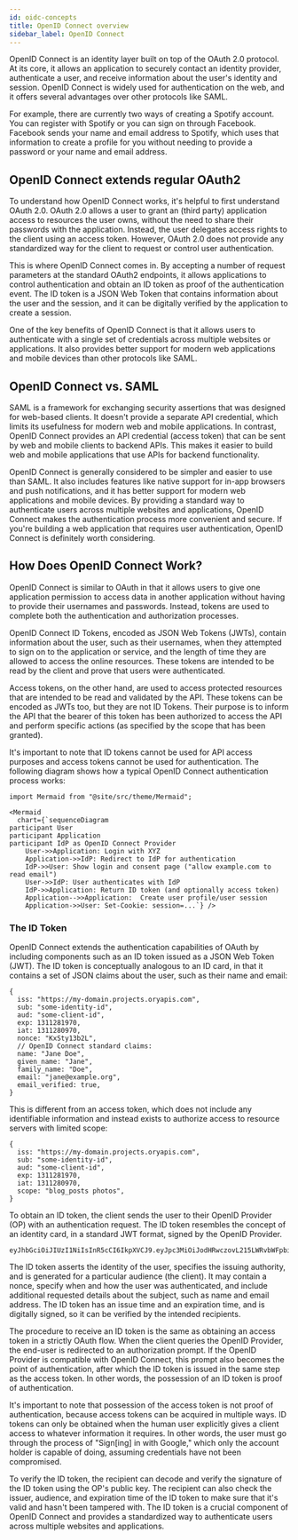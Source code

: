 ```yaml
---
id: oidc-concepts
title: OpenID Connect overview
sidebar_label: OpenID Connect
---
```


OpenID Connect is an identity layer built on top of the OAuth 2.0 protocol. At its core, it allows an application to securely
contact an identity provider, authenticate a user, and receive information about the user's identity and session. OpenID Connect
is widely used for authentication on the web, and it offers several advantages over other protocols like SAML.

For example, there are currently two ways of creating a Spotify account. You can register with Spotify or you can sign on through
Facebook. Facebook sends your name and email address to Spotify, which uses that information to create a profile for you without
needing to provide a password or your name and email address.

## OpenID Connect extends regular OAuth2

To understand how OpenID Connect works, it's helpful to first understand OAuth 2.0. OAuth 2.0 allows a user to grant an (third
party) application access to resources the user owns, without the need to share their passwords with the application. Instead, the
user delegates access rights to the client using an access token. However, OAuth 2.0 does not provide any standardized way for the
client to request or control user authentication.

This is where OpenID Connect comes in. By accepting a number of request parameters at the standard OAuth2 endpoints, it allows
applications to control authentication and obtain an ID token as proof of the authentication event. The ID token is a JSON Web
Token that contains information about the user and the session, and it can be digitally verified by the application to create a
session.

One of the key benefits of OpenID Connect is that it allows users to authenticate with a single set of credentials across multiple
websites or applications. It also provides better support for modern web applications and mobile devices than other protocols like
SAML.

## OpenID Connect vs. SAML

SAML is a framework for exchanging security assertions that was designed for web-based clients. It doesn't provide a separate API
credential, which limits its usefulness for modern web and mobile applications. In contrast, OpenID Connect provides an API
credential (access token) that can be sent by web and mobile clients to backend APIs. This makes it easier to build web and mobile
applications that use APIs for backend functionality.

OpenID Connect is generally considered to be simpler and easier to use than SAML. It also includes features like native support
for in-app browsers and push notifications, and it has better support for modern web applications and mobile devices. By providing
a standard way to authenticate users across multiple websites and applications, OpenID Connect makes the authentication process
more convenient and secure. If you're building a web application that requires user authentication, OpenID Connect is definitely
worth considering.

## How Does OpenID Connect Work?

OpenID Connect is similar to OAuth in that it allows users to give one application permission to access data in another
application without having to provide their usernames and passwords. Instead, tokens are used to complete both the authentication
and authorization processes.

OpenID Connect ID Tokens, encoded as JSON Web Tokens (JWTs), contain information about the user, such as their usernames, when
they attempted to sign on to the application or service, and the length of time they are allowed to access the online resources.
These tokens are intended to be read by the client and prove that users were authenticated.

Access tokens, on the other hand, are used to access protected resources that are intended to be read and validated by the API.
These tokens can be encoded as JWTs too, but they are not ID Tokens. Their purpose is to inform the API that the bearer of this
token has been authorized to access the API and perform specific actions (as specified by the scope that has been granted).

It's important to note that ID tokens cannot be used for API access purposes and access tokens cannot be used for authentication.
The following diagram shows how a typical OpenID Connect authentication process works:

```mdx-code-block
import Mermaid from "@site/src/theme/Mermaid";

<Mermaid
  chart={`sequenceDiagram
participant User
participant Application
participant IdP as OpenID Connect Provider
    User->>Application: Login with XYZ
    Application->>IdP: Redirect to IdP for authentication
    IdP->>User: Show login and consent page ("allow example.com to read email")
    User->>IdP: User authenticates with IdP
    IdP->>Application: Return ID token (and optionally access token)
    Application-->>Application:  Create user profile/user session
    Application->>User: Set-Cookie: session=...`} />
```

### The ID Token

OpenID Connect extends the authentication capabilities of OAuth by including components such as an ID token issued as a JSON Web
Token (JWT). The ID token is conceptually analogous to an ID card, in that it contains a set of JSON claims about the user, such
as their name and email:

```json5 title="OpenID Connect ID token payload"
{
  iss: "https://my-domain.projects.oryapis.com",
  sub: "some-identity-id",
  aud: "some-client-id",
  exp: 1311281970,
  iat: 1311280970,
  nonce: "KxSty13b2L",
  // OpenID Connect standard claims:
  name: "Jane Doe",
  given_name: "Jane",
  family_name: "Doe",
  email: "jane@example.org",
  email_verified: true,
}
```

This is different from an access token, which does not include any identifiable information and instead exists to authorize access
to resource servers with limited scope:

```json5 title="OAuth2 access token payload"
{
  iss: "https://my-domain.projects.oryapis.com",
  sub: "some-identity-id",
  aud: "some-client-id",
  exp: 1311281970,
  iat: 1311280970,
  scope: "blog_posts photos",
}
```

To obtain an ID token, the client sends the user to their OpenID Provider (OP) with an authentication request. The ID token
resembles the concept of an identity card, in a standard JWT format, signed by the OpenID Provider.

```text title="OpenID Connect ID token encoded as JWT"
eyJhbGciOiJIUzI1NiIsInR5cCI6IkpXVCJ9.eyJpc3MiOiJodHRwczovL215LWRvbWFpbi5wcm9qZWN0cy5vcnlhcGlzLmNvbSIsInN1YiI6InNvbWUtaWRlbnRpdHktaWQiLCJhdWQiOiJzb21lLWNsaWVudC1pZCIsImV4cCI6MTMxMTI4MTk3MCwiaWF0IjoxMzExMjgwOTcwLCJub25jZSI6Ikt4U3R5MTNiMkwiLCJuYW1lIjoiSmFuZSBEb2UiLCJnaXZlbl9uYW1lIjoiSmFuZSIsImZhbWlseV9uYW1lIjoiRG9lIiwiZW1haWwiOiJqYW5lQGV4YW1wbGUub3JnIiwiZW1haWxfdmVyaWZpZWQiOnRydWV9.50GMfrkHp1GcBdotJK6oirdr_bZUdJ1P5i4NlShOj2M
```

The ID token asserts the identity of the user, specifies the issuing authority, and is generated for a particular audience (the client). It may contain a nonce, specify when and how the user was authenticated, and include additional requested details
about the subject, such as name and email address. The ID token has an issue time and an expiration time, and is digitally signed,
so it can be verified by the intended recipients.

The procedure to receive an ID token is the same as obtaining an access token in a strictly OAuth flow. When the client queries
the OpenID Provider, the end-user is redirected to an authorization prompt. If the OpenID Provider is compatible with OpenID
Connect, this prompt also becomes the point of authentication, after which the ID token is issued in the same step as the access
token. In other words, the possession of an ID token is proof of authentication.

It's important to note that possession of the access token is not proof of authentication, because access tokens can be acquired
in multiple ways. ID tokens can only be obtained when the human user explicitly gives a client access to whatever information it
requires. In other words, the user must go through the process of "Sign[ing] in with Google," which only the account holder is
capable of doing, assuming credentials have not been compromised.

To verify the ID token, the recipient can decode and verify the signature of the ID token using the OP's public key. The recipient
can also check the issuer, audience, and expiration time of the ID token to make sure that it's valid and hasn't been tampered
with. The ID token is a crucial component of OpenID Connect and provides a standardized way to authenticate users across multiple
websites and applications.
